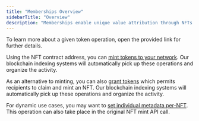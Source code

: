 ```yaml
---
title: "Memberships Overview"
sidebarTitle: "Overview"
description: "Memberships enable unique value attribution through NFTs (ERC-721)."
---
```


<Info>
  To learn more about a given token operation, open the provided link for
  further details.
</Info>

Using the NFT contract address, you can [mint tokens to your network](/api/v1/erc721/post/mint).
Our blockchain indexing systems will automatically pick up these operations and organize the activity.

As an alternative to minting, you can also [grant tokens](/api/v1/erc721/post/grant) which permits recipients to claim and mint an NFT.
Our blockchain indexing systems will automatically pick up these operations and organize the activity.

For dynamic use cases, you may want to [set individual metadata per-NFT](/api/v1/erc721/put/individualMetadata).
This operation can also take place in the original NFT mint API call.
